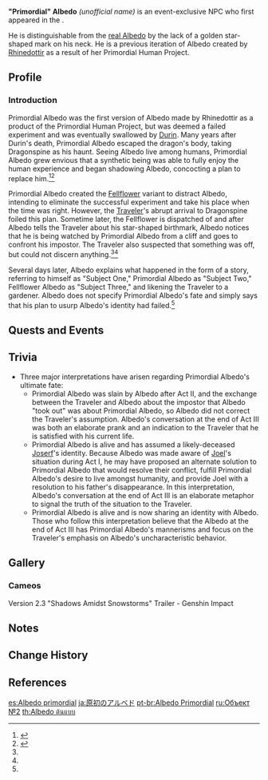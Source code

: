 {{About|the impostor who created Fellflower Albedo|the Whopperflower mimic|Fellflower}}
{{Character Infobox
|image            = NPC Primordial Albedo.png
|type             = Event NPC
|region           = Mondstadt
|location         = Mondstadt
|element          = Unknown<ref group="Note">[[Fellflower]] Albedo can manipulate Cryo, but this is because it was originally a Cryo Whopperflower. While Primordial Albedo wears a Geo Vision as part of his disguise, whether he has any actual Geo-manipulating ability is unknown.</ref>
|realname         = <!-- Unrevealed -->
|title            = "Subject Two"
|mother           = Rhinedottir
|motherNote       = creator
|sibling          = Durin
|sibling2         = Albedo
|sibling3         = Rifthounds
|sibling4         = [[Elynas (NPC)|Elynas]]
|voiceEN          = [[imdb:nm6004732|Khoi Dao]]<ref name="Albedo EN/JP">Twitter: [https://twitter.com/GenshinImpact/status/1339459784701984768 EN & JP VA Announcement] ([https://web.archive.org/web/20230430124918/https://twitter.com/GenshinImpact/status/1339459784701984768 Archived])</ref>
|voiceCN          = [https://zh.moegirl.org.cn/Mace Mace]<ref>Official ''Genshin Impact'' Chinese Website: [https://ys.mihoyo.com/main/character/mondstadt?char=15 Albedo]</ref>
|voiceJP          = {{w|Kenji Nojima|Nojima Kenji ({{ja|野島 健児}})}}<ref name="Albedo EN/JP" />
|voiceKR          = {{w|ko:김명준 (성우)|Kim Myung-jun ({{ko|김명준}})}}<ref>Twitter: [https://twitter.com/genshinimpactkr/status/1339455964559208453 KR VA Announcement] ([https://web.archive.org/web/20230430124900/https://twitter.com/genshinimpactkr/status/1339455964559208453 Archived])</ref>
}}
'''"Primordial" Albedo''' ''(unofficial name)'' is an event-exclusive NPC who first appeared in the {{Quest|The Snowy Past}}.

He is distinguishable from the [[Albedo|real Albedo]] by the lack of a golden star-shaped mark on his neck. He is a previous iteration of Albedo created by [[Rhinedottir]] as a result of her Primordial Human Project.

==Profile==
===Introduction===
{{Quote
|quote   = Master's failed specimen in the dragon's belly&mdash;<br>This is where the story truly begins.
|speaker = Albedo
|source  = [[The Shadows Deepen]]
}}
Primordial Albedo was the first version of Albedo made by Rhinedottir as a product of the Primordial Human Project, but was deemed a failed experiment and was eventually swallowed by [[Durin]]. Many years after Durin's death, Primordial Albedo escaped the dragon's body, taking Dragonspine as his haunt. Seeing Albedo live among humans, Primordial Albedo grew envious that a synthetic being was able to fully enjoy the human experience and began shadowing Albedo, concocting a plan to replace him.<ref name="SAS2">{{Ref/Quest|The Shadows Deepen}}</ref><ref name="SAS3">{{Ref/Quest|A Secret Born From Ashes}}</ref>

Primordial Albedo created the [[Fellflower]] variant to distract Albedo, intending to eliminate the successful experiment and take his place when the time was right. However, the [[Traveler]]'s abrupt arrival to Dragonspine foiled this plan. Sometime later, the Fellflower is dispatched of and after Albedo tells the Traveler about his star-shaped birthmark, Albedo notices that he is being watched by Primordial Albedo from a cliff and goes to confront his impostor. The Traveler also suspected that something was off, but could not discern anything.<ref name="SAS2" /><ref name="SAS3" />

Several days later, Albedo explains what happened in the form of a story, referring to himself as "Subject One," Primordial Albedo as "Subject Two," Fellflower Albedo as "Subject Three," and likening the Traveler to a gardener. Albedo does not specify Primordial Albedo's fate and simply says that his plan to usurp Albedo's identity had failed.<ref name="SAS3" />

==Quests and Events==
{{Quests and Events
|The Shadows Deepen=cutscene
}}

==Trivia==
* Three major interpretations have arisen regarding Primordial Albedo's ultimate fate:
** Primordial Albedo was slain by Albedo after Act II, and the exchange between the Traveler and Albedo about the impostor that Albedo "took out" was about Primordial Albedo, so Albedo did not correct the Traveler's assumption. Albedo's conversation at the end of Act III was both an elaborate prank and an indication to the Traveler that he is satisfied with his current life.
** Primordial Albedo is alive and has assumed a likely-deceased [[Joserf]]'s identity. Because Albedo was made aware of [[Joel]]'s situation during Act I, he may have proposed an alternate solution to Primordial Albedo that would resolve their conflict, fulfill Primordial Albedo's desire to live amongst humanity, and provide Joel with a resolution to his father's disappearance. In this interpretation, Albedo's conversation at the end of Act III is an elaborate metaphor to signal the truth of the situation to the Traveler.
** Primordial Albedo is alive and is now sharing an identity with Albedo. Those who follow this interpretation believe that the Albedo at the end of Act III has Primordial Albedo's mannerisms and focus on the Traveler's emphasis on Albedo's uncharacteristic behavior.

==Gallery==
===Cameos===
<gallery>
Version 2.3 "Shadows Amidst Snowstorms" Trailer - Genshin Impact
</gallery>

==Notes==
{{Reflist|note=1}}

==Change History==
{{Change History|2.3}}

==References==
{{Reflist}}

[[es:Albedo primordial]]
[[ja:原初のアルベド]]
[[pt-br:Albedo Primordial]]
[[ru:Объект №2]]
[[th:Albedo ต้นแบบ]]
